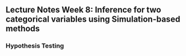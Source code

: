 ## Lecture Notes Week 8: Inference for two categorical variables using Simulation-based methods


\setstretch{1}


### Hypothesis Testing



\newpage
